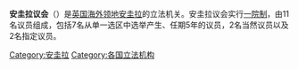 '''安圭拉议会'''（{{lang-en|Anguilla House of Assembly}}）是[[英国海外领地|英国海外领地]][[安圭拉|安圭拉]]的立法机关。安圭拉议会实行[[一院制|一院制]]，由11名议员组成，包括7名从单一选区中选举产生、任期5年的议员，2名当然议员以及2名指定议员。

{{英國立法機關}}
{{美洲题目|议会}}

[[Category:安圭拉|Category:安圭拉]]
[[Category:各国立法机构|Category:各国立法机构]]